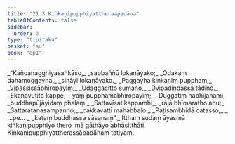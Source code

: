 ```yaml
---
title: "21.3 Kiṅkaṇipupphiyattheraapadāna"
tableOfContents: false
sidebar:
  order: 3
type: "tipitaka"
basket: "su"
book: "ap1"
---
```



<DynamicBreadcrumb />

<Division number="10" book="ap1" bookNo="20" page="228">

<Paragraph number="2763" type="verses" book="ap1">
_“Kañcanagghiyasaṅkāso,_  
_sabbaññū lokanāyako;_  
_Odakaṃ dahamoggayha,_  
_sināyi lokanāyako._  

</Paragraph>

</Division>
<Division number="11" book="ap1" bookNo="20" page="228">

<Paragraph number="2764" type="verses" book="ap1">
_Paggayha kiṅkaṇiṃ pupphaṃ,_  
_Vipassissābhiropayiṃ;_  
_Udaggacitto sumano,_  
_Dvipadindassa tādino._  

</Paragraph>

</Division>
<Division number="12" book="ap1" bookNo="20" page="228">

<Paragraph number="2765" type="verses" book="ap1">
_Ekanavutito kappe,_  
_yaṃ pupphamabhiropayiṃ;_  
_Duggatiṃ nābhijānāmi,_  
_buddhapūjāyidaṃ phalaṃ._  

</Paragraph>

</Division>
<Division number="13" book="ap1" bookNo="20" page="228">

<Paragraph number="2766" type="verses" book="ap1">
_Sattavīsatikappamhi,_  
_rājā bhīmaratho ahu;_  
_Sattaratanasampanno,_  
_cakkavattī mahabbalo._  

</Paragraph>

</Division>
<Division number="14" book="ap1" bookNo="20" page="228">

<Paragraph number="2767" type="verses" book="ap1">
_Paṭisambhidā catasso,_  
_ …pe… _  
_kataṃ buddhassa sāsanaṃ”._  

</Paragraph>

<Paragraph number="2768" book="ap1">
Itthaṃ sudaṃ āyasmā kiṅkaṇipupphiyo thero imā gāthāyo abhāsitthāti.

</Paragraph>
</Division>

<Paragraph number="2769" type="center" book="ap1">
Kiṅkaṇipupphiyattherassāpadānaṃ tatiyaṃ.
</Paragraph>